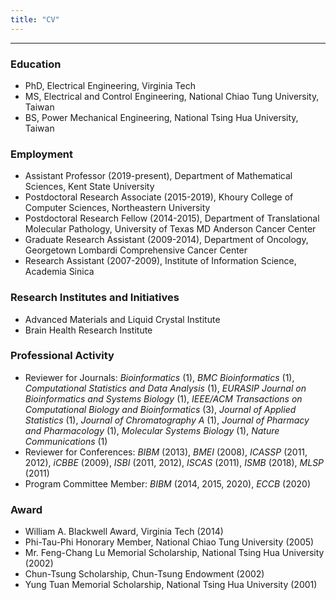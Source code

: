 ```yaml
---
title: "CV"
---
```


---

### Education

* PhD, Electrical Engineering, Virginia Tech
* MS, Electrical and Control Engineering, National Chiao Tung University, Taiwan
* BS, Power Mechanical Engineering, National Tsing Hua University, Taiwan

### Employment

* Assistant Professor (2019-present), Department of Mathematical Sciences, Kent State University
* Postdoctoral Research Associate (2015-2019), Khoury College of Computer Sciences, Northeastern University
* Postdoctoral Research Fellow (2014-2015), Department of Translational Molecular Pathology, University of Texas MD Anderson Cancer Center
* Graduate Research Assistant (2009-2014), Department of Oncology, Georgetown Lombardi Comprehensive Cancer Center
* Research Assistant (2007-2009), Institute of Information Science, Academia Sinica

### Research Institutes and Initiatives

* Advanced Materials and Liquid Crystal Institute 
* Brain Health Research Institute

### Professional Activity

* Reviewer for Journals: _Bioinformatics_ (1), _BMC Bioinformatics_ (1), _Computational Statistics and Data Analysis_ (1), _EURASIP Journal on Bioinformatics and Systems Biology_ (1), _IEEE/ACM Transactions on Computational Biology and Bioinformatics_ (3), _Journal of Applied Statistics_ (1), _Journal of Chromatography A_ (1), _Journal of Pharmacy and Pharmacology_ (1), _Molecular Systems Biology_ (1), _Nature Communications_ (1)
* Reviewer for Conferences: _BIBM_ (2013), _BMEI_ (2008), _ICASSP_ (2011, 2012), _iCBBE_ (2009), _ISBI_ (2011, 2012), _ISCAS_ (2011), _ISMB_ (2018), _MLSP_ (2011)
* Program Committee Member: _BIBM_ (2014, 2015, 2020), _ECCB_ (2020)

### Award

* William A. Blackwell Award, Virginia Tech (2014)
* Phi-Tau-Phi Honorary Member, National Chiao Tung University (2005)
* Mr. Feng-Chang Lu Memorial Scholarship, National Tsing Hua University (2002)
* Chun-Tsung Scholarship, Chun-Tsung Endowment (2002)
* Yung Tuan Memorial Scholarship, National Tsing Hua University (2001) 
